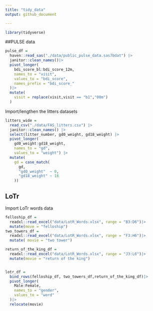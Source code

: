 ```yaml
---
title: "tidy_data"
output: github_document

---
```


```r
library(tidyverse)
```

##PULSE data

```r
pulse_df = 
  haven::read_sas("./data/public_pulse_data.sas7bdat") |>
  janitor::clean_names()|>
  pivot_longer(
    bdi_score_bl:bdi_score_12m,
    names_to = "visit",
    values_to = "bdi_score",
    names_prefix = "bdi_score_"
  )|>
  mutate(
    visit = replace(visit,visit == "b1","00m")
  )
```

Import/lengthen the litters datasets

```r
litters_wide = 
  read_csv("./data/FAS_litters.csv") |>
  janitor::clean_names() |>
  select(litter_number, gd0_weight, gd18_weight) |> 
  pivot_longer(
    gd0_weight:gd18_weight,
    names_to = "gd", 
    values_to = "weight") |> 
  mutate(
    gd = case_match(
      gd,
      "gd0_weight"  ~ 0,
      "gd18_weight" ~ 18
    ))
```

## LoTr

Import LoTr words data

```r
felloship_df = 
  readxl::read_excel("data/LotR_Words.xlsx", range = "B3:D6")|>
  mutate(move = "felloship")
two_towers_df = 
  readxl::read_excel("data/LotR_Words.xlsx", range = "F3:H6")|>
  mutate( movie = "two tower")

return_of_the_king_df = 
  readxl::read_excel("data/LotR_Words.xlsx", range = "J3:L6")|>
  mutate(movie = "return of the king")


lotr_df = 
  bind_rows(felloship_df, two_towers_df,return_of_the_king_df)|>
  pivot_longer(
    Male:Female,
    names_to = "gender",
    values_to = "word"
  )|>
  relocate(movie)
```

